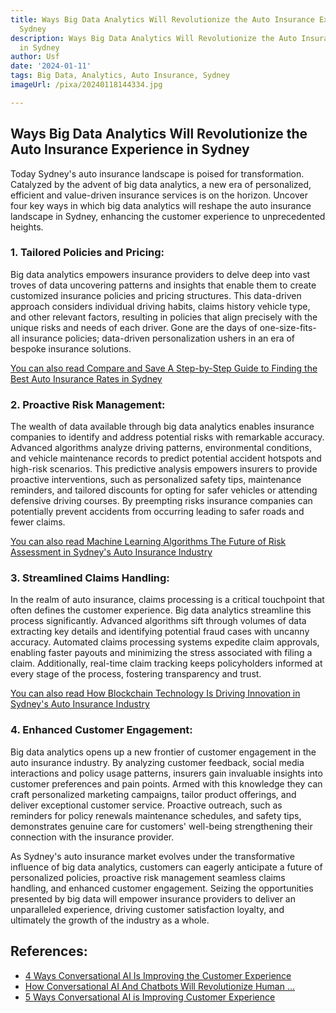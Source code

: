 ```yaml
---
title: Ways Big Data Analytics Will Revolutionize the Auto Insurance Experience in
  Sydney
description: Ways Big Data Analytics Will Revolutionize the Auto Insurance Experience
  in Sydney
author: Usf
date: '2024-01-11'
tags: Big Data, Analytics, Auto Insurance, Sydney
imageUrl: /pixa/20240118144334.jpg

---
```

## **Ways Big Data Analytics Will Revolutionize the Auto Insurance Experience in Sydney**


Today Sydney's auto insurance landscape is poised for transformation. Catalyzed by the advent of big data  analytics, a new era of personalized, efficient and value-driven insurance services is on the horizon. Uncover four key ways in which  big  data analytics will reshape the  auto insurance  landscape in Sydney, enhancing the customer experience to unprecedented  heights.


### **1. Tailored Policies and Pricing:**

Big data analytics empowers insurance providers to delve deep into vast troves of  data uncovering patterns and insights that enable them  to create customized insurance policies and  pricing structures. This data-driven approach considers individual driving habits, claims history vehicle type, and other  relevant factors, resulting in policies that align precisely with the unique risks and needs of each  driver.  Gone are the days of one-size-fits-all insurance policies; data-driven  personalization ushers in an era  of bespoke insurance solutions.


[You can  also read Compare  and  Save A Step-by-Step Guide to Finding the Best Auto Insurance Rates in Sydney](Compare%20and%20Save%20A%20Step-by-Step%20Guide%20to%20Finding%20the%20Best%20Auto%20Insurance%20Rates%20in%20Sydney)


### **2. Proactive Risk Management:**

The wealth of data available through big data  analytics enables insurance companies to identify and address potential risks with remarkable accuracy. Advanced algorithms analyze  driving patterns, environmental  conditions, and vehicle maintenance records  to predict potential accident hotspots and high-risk scenarios. This predictive  analysis empowers insurers to provide proactive interventions, such as personalized safety tips, maintenance reminders, and  tailored discounts for opting  for safer vehicles or attending defensive driving courses. By preempting  risks insurance companies can potentially prevent accidents from occurring leading to  safer roads and fewer claims.


[You can also read Machine Learning Algorithms The Future of Risk Assessment in Sydney's Auto Insurance Industry](Machine%20Learning%20Algorithms%20The%20Future%20of%20Risk%20Assessment%20in%20Sydney%27s%20Auto%20Insurance%20Industry)


### **3.  Streamlined Claims Handling:**

In the  realm of auto insurance,  claims  processing is a critical touchpoint that often defines the customer experience. Big  data analytics streamline this process significantly. Advanced algorithms sift through volumes of data extracting key details and identifying  potential fraud cases with uncanny accuracy. Automated claims processing systems  expedite claim approvals, enabling faster payouts and minimizing the stress associated with filing a claim. Additionally, real-time claim tracking keeps policyholders informed at every stage of the process, fostering transparency and trust.


[You can also read How Blockchain Technology Is Driving Innovation in Sydney's Auto Insurance  Industry](How%20Blockchain%20Technology%20Is%20Driving%20Innovation%20in%20Sydney%27s%20Auto%20Insurance%20Industry)


### **4. Enhanced Customer Engagement:**

Big data analytics opens up a new frontier of customer engagement  in  the auto insurance industry. By analyzing customer feedback, social media interactions and policy usage patterns, insurers gain  invaluable insights into  customer  preferences and pain points. Armed  with this knowledge they can craft personalized marketing campaigns, tailor product offerings, and deliver  exceptional customer  service.  Proactive outreach, such as reminders for policy renewals maintenance schedules, and  safety tips, demonstrates genuine care for customers' well-being strengthening their connection with the insurance provider.


As Sydney's auto insurance market evolves under the transformative influence of big data analytics,  customers  can eagerly anticipate a future of personalized  policies,  proactive risk management seamless claims handling, and enhanced customer engagement. Seizing the opportunities presented by big  data will empower insurance providers to deliver an unparalleled experience, driving customer satisfaction loyalty, and ultimately the growth of  the  industry as a whole.

## References:
- [4 Ways Conversational AI Is Improving the Customer Experience](https://www.cmswire.com/customer-experience/4-ways-conversational-ai-is-improving-the-customer-experience/)
- [How Conversational AI And Chatbots Will Revolutionize Human ...](https://www.linkedin.com/pulse/how-conversational-ai-chatbots-revolutionize-human-interaction-?trk=pulse-article)
- [5 Ways Conversational AI is Improving Customer Experience](https://krispcall.com/blog/conversational-ai-to-improve-customer-experience/)
